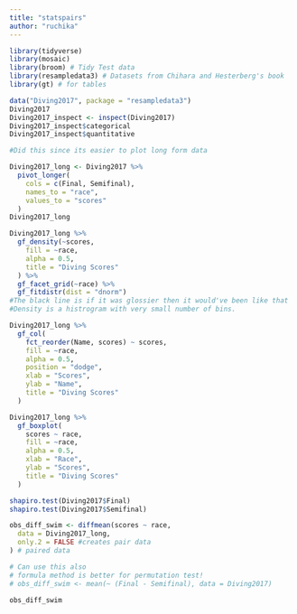 ```yaml
---
title: "statspairs"
author: "ruchika"
---
```


```r
library(tidyverse)
library(mosaic)
library(broom) # Tidy Test data
library(resampledata3) # Datasets from Chihara and Hesterberg's book
library(gt) # for tables
```

```r
data("Diving2017", package = "resampledata3")
Diving2017
Diving2017_inspect <- inspect(Diving2017)
Diving2017_inspect$categorical
Diving2017_inspect$quantitative

```

```r
#Did this since its easier to plot long form data

Diving2017_long <- Diving2017 %>%
  pivot_longer(
    cols = c(Final, Semifinal),
    names_to = "race",
    values_to = "scores"
  )
Diving2017_long
```

```r
Diving2017_long %>%
  gf_density(~scores,
    fill = ~race,
    alpha = 0.5,
    title = "Diving Scores"
  ) %>%
  gf_facet_grid(~race) %>%
  gf_fitdistr(dist = "dnorm")
#The black line is if it was glossier then it would've been like that
#Density is a histrogram with very small number of bins.
```

```r
Diving2017_long %>%
  gf_col(
    fct_reorder(Name, scores) ~ scores,
    fill = ~race,
    alpha = 0.5,
    position = "dodge",
    xlab = "Scores",
    ylab = "Name",
    title = "Diving Scores"
  )
```

```r
Diving2017_long %>%
  gf_boxplot(
    scores ~ race,
    fill = ~race,
    alpha = 0.5,
    xlab = "Race",
    ylab = "Scores",
    title = "Diving Scores"
  )
```

```r
shapiro.test(Diving2017$Final)
shapiro.test(Diving2017$Semifinal)
```

```r
obs_diff_swim <- diffmean(scores ~ race,
  data = Diving2017_long,
  only.2 = FALSE #creates pair data
) # paired data

# Can use this also
# formula method is better for permutation test!
# obs_diff_swim <- mean(~ (Final - Semifinal), data = Diving2017)

obs_diff_swim
```
